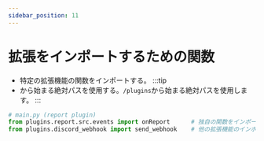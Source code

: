 ```yaml
---
sidebar_position: 11
---
```


# 拡張をインポートするための関数
- 特定の拡張機能の関数をインポートする。
:::tip
- から始まる絶対パスを使用する。`/plugins`から始まる絶対パスを使用します。
:::
```py
# main.py (report plugin)
from plugins.report.src.events import onReport      # 独自の関数をインポートする
from plugins.discord_webhook import send_webhook    # 他の拡張機能のインポート
```